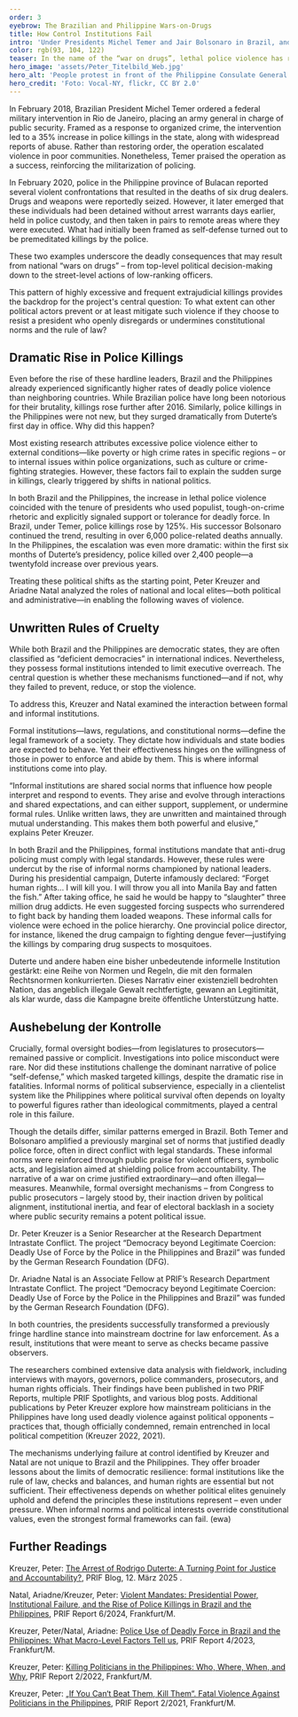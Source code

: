 ```yaml
---
order: 3
eyebrow: The Brazilian and Philippine Wars-on-Drugs
title: How Control Institutions Fail
intro: 'Under Presidents Michel Temer and Jair Bolsonaro in Brazil, and President Rodrigo Duterte in the Philippines, the use of deadly police violence rose dramatically. How could this happen? Both countries are democracies with formal rule-of-law frameworks and separation of powers—mechanisms that should, in principle, curb excessive police force. A research project funded by the German Research Foundation (DFG) investigated police violence in Brazil and the Philippines through a comparative study. The researchers focused on the role of political elites. Their findings shed light on why democratic oversight institutions sometimes fail.'
color: rgb(93, 104, 122)
teaser: In the name of the “war on drugs”, lethal police violence has risen dramatically in Brazil and the Philippines. A DFG-funded research project investigated the role of political elites in this.
hero_image: 'assets/Peter_Titelbild_Web.jpg'
hero_alt: 'People protest in front of the Philippine Consulate General with posters'
hero_credit: 'Foto: Vocal-NY, flickr, CC BY 2.0'
---
```


<Leadin>In February 2018,</Leadin> Brazilian President Michel Temer ordered a federal military intervention in Rio de Janeiro, placing an army general in charge of public security. Framed as a response to organized crime, the intervention led to a 35% increase in police killings in the state, along with widespread reports of abuse. Rather than restoring order, the operation escalated violence in poor communities. Nonetheless, Temer praised the operation as a success, reinforcing the militarization of policing.

In February 2020, police in the Philippine province of Bulacan reported several violent confrontations that resulted in the deaths of six drug dealers. Drugs and weapons were reportedly seized. However, it later emerged that these individuals had been detained without arrest warrants days earlier, held in police custody, and then taken in pairs to remote areas where they were executed. What had initially been framed as self-defense turned out to be premeditated killings by the police.

These two examples underscore the deadly consequences that may result from national “wars on drugs” – from top-level political decision-making down to the street-level actions of low-ranking officers.

This pattern of highly excessive and frequent extrajudicial killings provides the backdrop for the project's central question: To what extent can other political actors prevent or at least mitigate such violence if they choose to resist a president who openly disregards or undermines constitutional norms and the rule of law?

## Dramatic Rise in Police Killings

Even before the rise of these hardline leaders, Brazil and the Philippines already experienced significantly higher rates of deadly police violence than neighboring countries. While Brazilian police have long been notorious for their brutality, killings rose further after 2016. Similarly, police killings in the Philippines were not new, but they surged dramatically from Duterte’s first day in office. Why did this happen?

Most existing research attributes excessive police violence either to external conditions—like poverty or high crime rates in specific regions – or to internal issues within police organizations, such as culture or crime-fighting strategies. However, these factors fail to explain the sudden surge in killings, clearly triggered by shifts in national politics.

In both Brazil and the Philippines, the increase in lethal police violence coincided with the tenure of presidents who used populist, tough-on-crime rhetoric and explicitly signaled support or tolerance for deadly force. In Brazil, under Temer, police killings rose by 125%. His successor Bolsonaro continued the trend, resulting in over 6,000 police-related deaths annually. In the Philippines, the escalation was even more dramatic: within the first six months of Duterte’s presidency, police killed over 2,400 people—a twentyfold increase over previous years.

<Figure
  size="medium"
  src="assets/Peter_Bild2_Web.jpg"
  credit="Foto: Agência Brasil Fotografias, Wikimedia Commons"
  license="CC BY 2.0"
  caption="Rio de Janeiro, 2017: Mothers and relatives of young black men killed by police join activists in protest against police violence."
  alt="Photo of mothers and relatives of young black men protesting against police violence in Brazil"
></Figure>

Treating these political shifts as the starting point, Peter Kreuzer and Ariadne Natal analyzed the roles of national and local elites—both political and administrative—in enabling the following waves of violence.

## Unwritten Rules of Cruelty

While both Brazil and the Philippines are democratic states, they are often classified as “deficient democracies” in international indices. Nevertheless, they possess formal institutions intended to limit executive overreach. The central question is whether these mechanisms functioned—and if not, why they failed to prevent, reduce, or stop the violence.

To address this, Kreuzer and Natal examined the interaction between formal and informal institutions.

Formal institutions—laws, regulations, and constitutional norms—define the legal framework of a society. They dictate how individuals and state bodies are expected to behave. Yet their effectiveness hinges on the willingness of those in power to enforce and abide by them. This is where informal institutions come into play.

“Informal institutions are shared social norms that influence how people interpret and respond to events. They arise and evolve through interactions and shared expectations, and can either support, supplement, or undermine formal rules. Unlike written laws, they are unwritten and maintained through mutual understanding. This makes them both powerful and elusive,” explains Peter Kreuzer.

In both Brazil and the Philippines, formal institutions mandate that anti-drug policing must comply with legal standards. However, these rules were undercut by the rise of informal norms championed by national leaders. During his presidential campaign, Duterte infamously declared: “Forget human rights… I will kill you. I will throw you all into Manila Bay and fatten the fish.” After taking office, he said he would be happy to “slaughter” three million drug addicts. He even suggested forcing suspects who surrendered to fight back by handing them loaded weapons. These informal calls for violence were echoed in the police hierarchy. One provincial police director, for instance, likened the drug campaign to fighting dengue fever—justifying the killings by comparing drug suspects to mosquitoes.

Duterte und andere haben eine bisher unbedeutende informelle Institution gestärkt: eine Reihe von Normen und Regeln, die mit den formalen Rechtsnormen konkurrierten. Dieses Narrativ einer existenziell bedrohten Nation, das angeblich illegale Gewalt rechtfertigte, gewann an Legitimität, als klar wurde, dass die Kampagne breite öffentliche Unterstützung hatte.

## Aushebelung der Kontrolle

Crucially, formal oversight bodies—from legislatures to prosecutors—remained passive or complicit. Investigations into police misconduct were rare. Nor did these institutions challenge the dominant narrative of police “self-defense,” which masked targeted killings, despite the dramatic rise in fatalities. Informal norms of political subservience, especially in a clientelist system like the Philippines where political survival often depends on loyalty to powerful figures rather than ideological commitments, played a central role in this failure.

Though the details differ, similar patterns emerged in Brazil. Both Temer and Bolsonaro amplified a previously marginal set of norms that justified deadly police force, often in direct conflict with legal standards. These informal norms were reinforced through public praise for violent officers, symbolic acts, and legislation aimed at shielding police from accountability. The narrative of a war on crime justified extraordinary—and often illegal—measures. Meanwhile, formal oversight mechanisms – from Congress to public prosecutors – largely stood by, their inaction driven by political alignment, institutional inertia, and fear of electoral backlash in a society where public security remains a potent political issue.

<PersonList>
  <Person name="Peter Kreuzer" image="assets/Peter_Web.jpg" >

Dr. Peter Kreuzer is a Senior Researcher at the Research Department Intrastate Conflict. The project “Democracy beyond Legitimate Coercion: Deadly Use of Force by the Police in the Philippines and Brazil” was funded by the German Research Foundation (DFG).

</Person>

  <Person name="Ariadne Natal" image="assets/Ariadne_Web.jpg">

Dr. Ariadne Natal is an Associate Fellow at PRIF’s Research Depart­ment Intra­state Conflict. The project “Democracy beyond Legitimate Coercion: Deadly Use of Force by the Police in the Philippines and Brazil” was funded by the German Research Foundation (DFG).

</Person>
</PersonList>

In both countries, the presidents successfully transformed a previously fringe hardline stance into mainstream doctrine for law enforcement. As a result, institutions that were meant to serve as checks became passive observers.

The researchers combined extensive data analysis with fieldwork, including interviews with mayors, governors, police commanders, prosecutors, and human rights officials. Their findings have been published in two PRIF Reports, multiple PRIF Spotlights, and various blog posts. Additional publications by Peter Kreuzer explore how mainstream politicians in the Philippines have long used deadly violence against political opponents – practices that, though officially condemned, remain entrenched in local political competition (Kreuzer 2022, 2021).

The mechanisms underlying failure at control identified by Kreuzer and Natal are not unique to Brazil and the Philippines. They offer broader lessons about the limits of democratic resilience: formal institutions like the rule of law, checks and balances, and human rights are essential but not sufficient. Their effectiveness depends on whether political elites genuinely uphold and defend the principles these institutions represent – even under pressure. When informal norms and political interests override constitutional values, even the strongest formal frameworks can fail. (ewa)

<Notes>

## Further Readings

Kreuzer, Peter: [The Arrest of Rodrigo Duterte: A Turning Point for Justice and Accountability?](https://blog.prif.org/2025/03/12/the-arrest-of-rodrigo-duterte-a-turning-point-for-justice-and-accountability/), PRIF Blog, 12. März 2025 .

Natal, Ariadne/Kreuzer, Peter: [Violent Mandates: Presidential Power, Institutional Failure, and the Rise of Police Killings in Brazil and the Philippines](https://www.prif.org/publikationen/publikationssuche/publikation/violent-mandates-presidential-power-institutional-failure-and-the-rise-of-police-killings-in-brazil-and-the-philippines-1), PRIF Report 6/2024, Frankfurt/M.

Kreuzer, Peter/Natal, Ariadne: [Police Use of Deadly Force in Brazil and the Philippines: What Macro-Level Factors Tell us](https://www.prif.org/publikationen/publikationssuche/publikation/police-use-of-deadly-force-in-brazil-and-the-philippines-what-macro-level-factors-tell-us), PRIF Report 4/2023, Frankfurt/M.

Kreuzer, Peter: [Killing Politicians in the Philippines: Who, Where, When, and Why](https://www.prif.org/publikationen/publikationssuche/publikation/killing-politicians-in-the-philippines-who-where-when-and-why), PRIF Report 2/2022, Frankfurt/M.

Kreuzer, Peter: [„If You Can‘t Beat Them, Kill Them“. Fatal Violence Against Politicians in the Philippines](https://www.prif.org/fileadmin/Daten/Publikationen/Prif_Reports/2021/PRIF0221_barrierefrei.pdf), PRIF Report 2/2021, Frankfurt/M.

</Notes>
